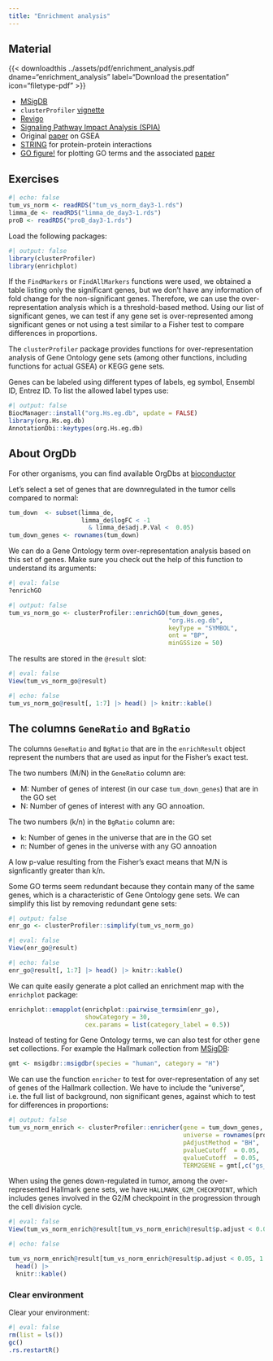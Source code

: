 ```yaml
---
title: "Enrichment analysis"
---
```


## Material

{{< downloadthis ../assets/pdf/enrichment_analysis.pdf dname="enrichment_analysis" label="Download the presentation" icon="filetype-pdf" >}}

- [MSigDB](http://www.gsea-msigdb.org/gsea/msigdb/index.jsp)
- `clusterProfiler` [vignette](https://bioconductor.org/packages/release/bioc/vignettes/clusterProfiler/inst/doc/clusterProfiler.html)
- [Revigo](http://revigo.irb.hr/)
- [Signaling Pathway Impact Analysis (SPIA)](https://bioconductor.org/packages/release/bioc/html/SPIA.html)
- Original [paper](https://www.pnas.org/content/102/43/15545) on GSEA
- [STRING](https://string-db.org/) for protein-protein interactions
- [GO figure!](https://gitlab.com/evogenlab/GO-Figure) for plotting GO terms and the associated [paper](https://www.frontiersin.org/articles/10.3389/fbinf.2021.638255/full)

## Exercises

```r
#| echo: false
tum_vs_norm <- readRDS("tum_vs_norm_day3-1.rds")
limma_de <- readRDS("limma_de_day3-1.rds")
proB <- readRDS("proB_day3-1.rds")
```

Load the following packages:

```r
#| output: false
library(clusterProfiler)
library(enrichplot)
```

If the `FindMarkers` or `FindAllMarkers` functions were used,
we obtained a table listing only the significant genes,
but we don't have any information of fold change for the non-significant
genes. Therefore, we can use the over-representation analysis
which is a threshold-based method.
Using our list of significant genes, we can test
if any gene set is over-represented among significant genes or not using a test
similar to a Fisher test to compare differences in proportions.

The `clusterProfiler` package provides functions for over-representation
analysis of Gene Ontology gene sets (among other functions, including functions for actual GSEA) or KEGG gene sets.

Genes can be labeled using different types of labels, eg
symbol, Ensembl ID, Entrez ID. To list the allowed
label types use:

```r
#| output: false
BiocManager::install("org.Hs.eg.db", update = FALSE)
library(org.Hs.eg.db)
AnnotationDbi::keytypes(org.Hs.eg.db)
```

::: {.callout-info}
## About OrgDb
For other organisms, you can find available OrgDbs at [bioconductor](http://bioconductor.org/packages/release/BiocViews.html#___OrgDb)
:::

Let's select a set of genes that are downregulated in the tumor cells compared to normal:

```r
tum_down  <- subset(limma_de,
                    limma_de$logFC < -1 
                      & limma_de$adj.P.Val <  0.05)
tum_down_genes <- rownames(tum_down)
```

We can do a Gene Ontology term over-representation analysis based on this set of genes. Make sure you check out the help of this function to understand its arguments:

```r
#| eval: false
?enrichGO
```

```r
#| output: false
tum_vs_norm_go <- clusterProfiler::enrichGO(tum_down_genes,
                                            "org.Hs.eg.db",
                                            keyType = "SYMBOL",
                                            ont = "BP",
                                            minGSSize = 50)
```

The results are stored in the `@result` slot:

```r
#| eval: false
View(tum_vs_norm_go@result)
```

```r
#| echo: false
tum_vs_norm_go@result[, 1:7] |> head() |> knitr::kable()
```

::: {.callout-note}
## The columns `GeneRatio` and `BgRatio`
The columns `GeneRatio` and `BgRatio` that are in the `enrichResult` object represent the numbers that are used as input for the Fisher's exact test. 

The two numbers (M/N) in the `GeneRatio` column are:

* M: Number of genes of interest (in our case `tum_down_genes`) that are in the GO set
* N: Number of genes of interest with any GO annoation.

The two numbers (k/n) in the `BgRatio` column are:

* k: Number of genes in the universe that are in the GO set
* n: Number of genes in the universe with any GO annoation

A low p-value resulting from the Fisher's exact means that M/N is signficantly greater than k/n. 
:::

Some GO terms seem redundant because they contain many of the same genes, which is a characteristic of Gene Ontology gene sets. We can simplify this list by removing redundant gene sets:

```r
#| output: false
enr_go <- clusterProfiler::simplify(tum_vs_norm_go)
```

```r
#| eval: false
View(enr_go@result)
```

```r
#| echo: false
enr_go@result[, 1:7] |> head() |> knitr::kable()
```

We can quite easily generate a plot called an enrichment map with the `enrichplot` package:

```r
enrichplot::emapplot(enrichplot::pairwise_termsim(enr_go),
                     showCategory = 30,
                     cex.params = list(category_label = 0.5))
```

Instead of testing for Gene Ontology terms, we can also test for other gene set collections. For example the Hallmark collection from [MSigDB](http://www.gsea-msigdb.org/gsea/msigdb/index.jsp):

```r
gmt <- msigdbr::msigdbr(species = "human", category = "H")
```

We can use the function `enricher` to test for over-representation of any set of genes of the Hallmark collection. We have to include the "universe", i.e. the full list of background, non significant genes, against which to test for differences in proportions:

```r
#| output: false
tum_vs_norm_enrich <- clusterProfiler::enricher(gene = tum_down_genes,
                                                universe = rownames(proB),
                                                pAdjustMethod = "BH",
                                                pvalueCutoff  = 0.05,
                                                qvalueCutoff  = 0.05,
                                                TERM2GENE = gmt[,c("gs_name", "gene_symbol")])
```

When using the genes down-regulated in tumor, among the over-represented Hallmark gene sets, we have `HALLMARK_G2M_CHECKPOINT`, which includes genes involved in the G2/M checkpoint in the progression through the cell division cycle.

```r
#| eval: false
View(tum_vs_norm_enrich@result[tum_vs_norm_enrich@result$p.adjust < 0.05,])
```

```r
#| echo: false

tum_vs_norm_enrich@result[tum_vs_norm_enrich@result$p.adjust < 0.05, 1:7] |> 
  head() |> 
  knitr::kable()

```

### Clear environment

Clear your environment:

```r
#| eval: false
rm(list = ls())
gc()
.rs.restartR()
```
